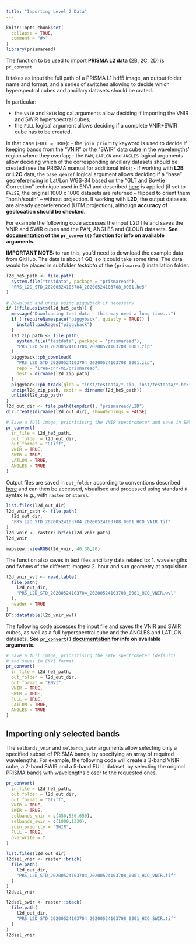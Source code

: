 ```yaml
---
title: "Importing Level 2 Data"
---
```


```r
knitr::opts_chunk$set(
  collapse = TRUE,
  comment = "#>"
)
library(prismaread)
```

The function to be used to import __PRISMA L2 data__ (2B, 2C, 2D) is `pr_convert`. 

It takes as input the full path of a PRISMA L1 hdf5 image, an output folder name and format, and a series of switches
allowing to decide which hyperspectral cubes and ancillary datasets should be crated.

In particular: 

- the `VNIR` and `SWIR` logical arguments allow deciding if importing the VNIR and SWIR hyperspectral cubes; 
- the `FULL` logical argument allows deciding if a complete VNIR+SWIR cube has to be created.

In that case (`FULL = TRUE`):
- the `join_priority` keyword is used to decide if keeping bands from the "VNIR" 
    or the "SWIR" data cube in the wavelengths' region where they overlap;
- the `PAN`, `LATLON` and `ANGLES` logical arguments 
    allow deciding which of the corresponding ancillary datasets should be created 
    (see the PRISMA manual for additional info);
- if working with __L2B__ or __L2C__ data,
    the `base_georef` logical argument allows deciding if a "base" georeferencing 
    in Lat/Lon WGS-84 based on the "GLT and Bowtie  Correction" technique used 
    in ENVI and described [here](https://www.harrisgeospatial.com/docs/backgroundgltbowtiecorrection.html) 
    is applied (if set to `FALSE`, the original 1000 x 1000 datasets are 
    returned -- flipped to orient them "north/south" -- without projection.
    If working with __L2D__, the output datasets are already georeferenced 
    (UTM projection), although __accuracy of geolocation should be checked__. 

For example the following code accesses the input L2D file and saves the VNIR 
and SWIR cubes and the PAN, ANGLES and CLOUD datasets.
__See [documentation](reference/pr_convert.html) of the `pr_convert()` function
for info on available arguments.__

__IMPORTANT NOTE:__ to run this, you'd need to download the example data from 
GitHub.
The data is about 1 GB, so it could take some time.
The data would be placed in subfolder _testdata_ of the `{prismaread}` 
installation folder.

```r
l2d_he5_path <- file.path(
  system.file("testdata", package = "prismaread"),
  "PRS_L2D_STD_20200524103704_20200524103708_0001.he5"
)

# Download and unzip using piggyback if necessary
if (!file.exists(l2d_he5_path)) {
  message("Downloading test data - this may need a long time...")
  if (!requireNamespace("piggyback", quietly = TRUE)) {
    install.packages("piggyback")
  }
  l2d_zip_path <- file.path(
    system.file("testdata", package = "prismaread"),
    "PRS_L2D_STD_20200524103704_20200524103708_0001.zip"
  )
  piggyback::pb_download(
    "PRS_L2D_STD_20200524103704_20200524103708_0001.zip",
    repo = "irea-cnr-mi/prismaread",
    dest = dirname(l2d_zip_path)
  )
  piggyback::pb_track(glob = "inst/testdata/*.zip, inst/testdata/*.he5")
  unzip(l2d_zip_path, exdir = dirname(l2d_he5_path))
  unlink(l2d_zip_path)
}
l2d_out_dir <- file.path(tempdir(), "prismaread/L2D")
dir.create(dirname(l2d_out_dir), showWarnings = FALSE)

# Save a full image, prioritising the VNIR spectrometer and save in ENVI format
pr_convert(
  in_file = l2d_he5_path,
  out_folder = l2d_out_dir,
  out_format = "GTiff",
  VNIR = TRUE,
  SWIR = TRUE,
  LATLON = TRUE,
  ANGLES = TRUE
)
```

Output files are saved in `out_folder` according to conventions described 
[here](articles/Output-Format-and-Naming.Rmd) and can then be accessed, 
visualised and processed using standard `R` syntax (e.g., with `raster` or `stars`).

```r

list.files(l2d_out_dir)
l2d_vnir_path <- file.path(
  l2d_out_dir,
  "PRS_L2D_STD_20200524103704_20200524103708_0001_HCO_VNIR.tif"
)
l2d_vnir <- raster::brick(l2d_vnir_path)
l2d_vnir

mapview::viewRGB(l2d_vnir, 40,30,20)
```

The function also saves in text files ancillary data related to:
1. wavelengths and fwhms of the different images:
2. hour and sun geometry at acquisition. 

```r
l2d_vnir_wvl <- read.table(
  file.path(
    l2d_out_dir, 
    "PRS_L2D_STD_20200524103704_20200524103708_0001_HCO_VNIR.wvl"
  ), 
  header = TRUE
)
DT::datatable(l2d_vnir_wvl)
```

The following code accesses the input file and saves the VNIR and SWIR cubes, 
as well as a full hyperspectral cube and the ANGLES and LATLON datasets.
__See [`pr_convert()` documentation](reference/pr_convert.html) for info on 
available arguments__. 

```r

# Save a full image, prioritising the SWIR spectrometer (default)
# and saves in ENVI format.
pr_convert(
  in_file = l2d_he5_path,
  out_folder = l2d_out_dir,
  out_format = "ENVI",
  VNIR = TRUE, 
  SWIR = TRUE,
  FULL = TRUE,
  LATLON = TRUE,
  ANGLES = TRUE
)

```

## Importing only selected bands

The `selbands_vnir` and `selbands_swir` arguments allow selecting only a specified subset of 
PRISMA bands, by specifying an array of required wavelengths. For example, the following code
will create a 3-band VNIR cube, a 2-band SWIR and a 5-band FULL dataset, by selecting the
original PRISMA bands with wavelengths closer to the requested ones. 

```r
pr_convert(
  in_file = l2d_he5_path,
  out_folder = l2d_out_dir,
  out_format = "GTiff",
  VNIR = TRUE, 
  SWIR = TRUE, 
  selbands_vnir = c(450,550,650), 
  selbands_swir = c(1000,1330), 
  join_priority = "SWIR",
  FULL = TRUE,
  overwrite = T
)

list.files(l2d_out_dir)
l2dsel_vnir <- raster::brick(
  file.path(
    l2d_out_dir, 
    "PRS_L2D_STD_20200524103704_20200524103708_0001_HCO_VNIR.tif"
  )
)
l2dsel_vnir

l2dsel_swir <- raster::stack(
  file.path(
    l2d_out_dir, 
    "PRS_L2D_STD_20200524103704_20200524103708_0001_HCO_SWIR.tif"
  )
)
l2dsel_vnir
```
